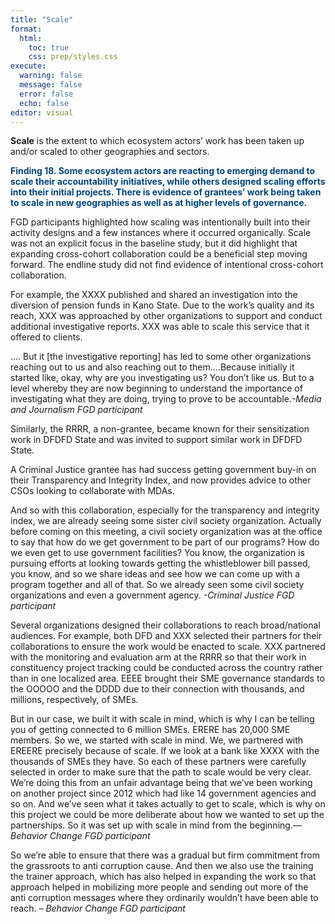```yaml
---
title: "Scale"
format:
  html:
    toc: true
    css: prep/styles.css
execute: 
  warning: false
  message: false
  error: false
  echo: false
editor: visual
---
```


::: definition_box
**Scale** is the extent to which ecosystem actors' work has been taken up and/or scaled to other geographies and sectors.
:::

[**Finding 18. Some ecosystem actors are reacting to emerging demand to scale their accountability initiatives, while others designed scaling efforts into their initial projects. There is evidence of grantees’ work being taken to scale in new geographies as well as at higher levels of governance.**]{style="color: #00457c;"}

FGD participants highlighted how scaling was intentionally built into their activity designs and a few instances where it occurred organically. Scale was not an explicit focus in the baseline study, but it did highlight that expanding cross-cohort collaboration could be a beneficial step moving forward. The endline study did not find evidence of intentional cross-cohort collaboration.

For example, the XXXX published and shared an investigation into the diversion of pension funds in Kano State. Due to the work's quality and its reach, XXX was approached by other organizations to support and conduct additional investigative reports. XXX was able to scale this service that it offered to clients.

::: box
.... But it \[the investigative reporting\] has led to some other organizations reaching out to us and also reaching out to them....Because initially it started like, okay, why are you investigating us? You don't like us. But to a level whereby they are now beginning to understand the importance of investigating what they are doing, trying to prove to be accountable.*-Media and Journalism FGD participant*
:::

Similarly, the RRRR, a non-grantee, became known for their sensitization work in DFDFD State and was invited to support similar work in DFDFD State.

A Criminal Justice grantee has had success getting government buy-in on their Transparency and Integrity Index, and now provides advice to other CSOs looking to collaborate with MDAs.

::: box
And so with this collaboration, especially for the transparency and integrity index, we are already seeing some sister civil society organization. Actually before coming on this meeting, a civil society organization was at the office to say that how do we get government to be part of our programs? How do we even get to use government facilities? You know, the organization is pursuing efforts at looking towards getting the whistleblower bill passed, you know, and so we share ideas and see how we can come up with a program together and all of that. So we already seen some civil society organizations and even a government agency. *-Criminal Justice FGD participant*
:::

Several organizations designed their collaborations to reach broad/national audiences. For example, both DFD and XXX selected their partners for their collaborations to ensure the work would be enacted to scale. XXX partnered with the monitoring and evaluation arm at the RRRR so that their work in constituency project tracking could be conducted across the country rather than in one localized area. EEEE brought their SME governance standards to the OOOOO and the DDDD due to their connection with thousands, and millions, respectively, of SMEs.

::: box
But in our case, we built it with scale in mind, which is why I can be telling you of getting connected to 6 million SMEs. ERERE has 20,000 SME members. So we, we started with scale in mind. We, we partnered with EREERE precisely because of scale. If we look at a bank like XXXX with the thousands of SMEs they have. So each of these partners were carefully selected in order to make sure that the path to scale would be very clear. We're doing this from an unfair advantage being that we've been working on another project since 2012 which had like 14 government agencies and so on. And we've seen what it takes actually to get to scale, which is why on this project we could be more deliberate about how we wanted to set up the partnerships. So it was set up with scale in mind from the beginning.*—Behavior Change FGD participant*

So we're able to ensure that there was a gradual but firm commitment from the grassroots to anti corruption cause. And then we also use the training the trainer approach, which has also helped in expanding the work so that approach helped in mobilizing more people and sending out more of the anti corruption messages where they ordinarily wouldn't have been able to reach. *– Behavior Change FGD participant*
:::
